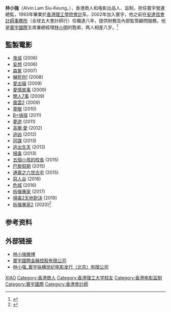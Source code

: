 '''林小強'''（Alvin Lam Siu-Keung，{{bd|1970年||}}），香港商人和电影出品人、监制，担任寰宇營運總監，1993年畢業於[[香港理工大學|香港理工學院]][[會計|會計]]系，2002年加入寰宇，他之前在[[安達信會計師事務所|安達信會計師事務所]]（全球五大會計師行）任職達八年，提供財務及內部監管顧問服務。他是[[寰宇國際|寰宇國際]]主席兼總經理[[林小明|林小明]]的胞弟，两人相差八岁。<ref>{{Cite web|title=商程親情：林小明兄弟同行星光大道|url=http://orientaldaily.on.cc/archive/20040215/fin/fin_g5cnt.html|accessdate=2021-02-02|work=东方日报|archive-date=2021-02-08|archive-url=https://web.archive.org/web/20210208054203/http://orientaldaily.on.cc/archive/20040215/fin/fin_g5cnt.html|dead-url=no}}</ref>

== 監製電影 ==
*[[鬼域|鬼域]] (2006)
*[[妄想|妄想]] (2006)
*[[森冤|森冤]] (2007)
*[[嚇死你!|嚇死你!]] (2008)
*[[愛出貓|愛出貓]] (2009)
*[[愛情故事|愛情故事]] (2009)
*[[關人7事|關人7事]] (2009)
*[[風雲2|風雲2]] (2009)
*[[童眼|童眼]] (2010)
*[[B+偵探|B+偵探]] (2011)
*[[夢遊|夢遊]] (2011)
*[[高舉·愛|高舉·愛]] (2012)
*[[追凶|追凶]] (2012)
*[[同謀|同謀]] (2013)
*[[逃出生天|逃出生天]] (2013)
*[[掃毒|掃毒]] (2013)
*[[五個小孩的校長|五個小孩的校長]] (2015)
*[[巴黎假期|巴黎假期]] (2015)
*[[通靈之六世古宅|通靈之六世古宅]] (2015)
*[[惡人谷|惡人谷]] (2016)
*[[危城|危城]] (2016)
*[[拆弹专家_(电影)|拆彈專家]] (2017)
*[[掃毒2天地對決|掃毒2天地對決]] (2019)
*[[拆彈專家2|拆彈專家2]] (2020)<ref>{{Cite web|title=林小強 Alvin Lam Siu-Keung|url=http://hkmdb.com/db/people/view.mhtml?id=16402&display_set=big5|accessdate=2021-02-02|work=hkmdb.com|archive-date=2020-10-22|archive-url=https://web.archive.org/web/20201022031740/http://www.hkmdb.com/db/people/view.mhtml?id=16402&display_set=big5|dead-url=no}}</ref>

== 参考资料 ==
{{reflist}}

== 外部链接 ==
*[https://m.weibo.cn/u/1729771055 林小強微博]
*[http://pdf.dfcfw.com/pdf/H2_AN201802081089455273_1.pdf 寰宇國際金融控股有限公司] {{Wayback|url=http://pdf.dfcfw.com/pdf/H2_AN201802081089455273_1.pdf |date=20210210115109 }}
*[https://www.qixin.com/shareholder/e69e97e5b08fe5bcba/66bb6919-801c-4545-99fb-d826f3a90798 林小强_寰宇纵横世纪电影发行（北京）有限公司]

{{DEFAULTSORT:L林}}

[[Category:林姓|XIAO]]
[[Category:香港商人|Category:香港商人]]
[[Category:香港理工大学校友|Category:香港理工大学校友]]
[[Category:香港电影监制|Category:香港电影监制]]
[[Category:寰宇國際|Category:寰宇國際]]
[[Category:香港會計師|Category:香港會計師]]